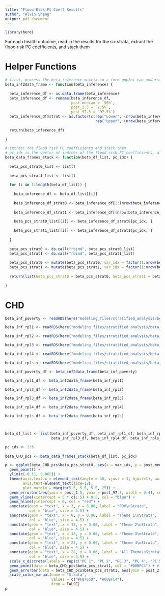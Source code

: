 ```yaml
---
title: "Flood Risk PC Coeff Results"
author: "Alvin Sheng"
output: pdf_document
---
```


```r
library(here)
```

For each health outcome, read in the results for the six strata, extract the flood risk PC coefficients, and stack them

# Helper Functions

```r
# first, process the beta_inference matrix in a form ggplot can understand
beta_inf2data_frame <- function(beta_inference) {
  
  beta_inference_df <- as.data.frame(beta_inference)
  beta_inference_df <- rename(beta_inference_df, 
                              post_median = `50%`,
                              post_2.5 = `2.5%`, 
                              post_97.5 = `97.5%`)
  beta_inference_df$strat <- as.factor(c(rep("Lower", (nrow(beta_inference_df)/2)), 
                                         rep("Upper", (nrow(beta_inference_df)/2))))
  
  return(beta_inference_df)
  
}
```

```r
# extract the flood risk PC coefficients and stack them
# pc_idx is the vector of indices of the flood risk PC coefficients, after splitting data frame by strata
beta_data_frames_stack <- function(beta_df_list, pc_idx) {
  
  beta_pcs_strat0_list <- list()
  
  beta_pcs_strat1_list <- list()
  
  for (i in 1:length(beta_df_list)) {
    
    beta_inference_df <- beta_df_list[[i]]
    
    beta_inference_df_strat0 <- beta_inference_df[1:(nrow(beta_inference_df)/2),]
    
    beta_inference_df_strat1 <- beta_inference_df[(nrow(beta_inference_df)/2 + 1):nrow(beta_inference_df),]
    
    beta_pcs_strat0_list[[i]] <- beta_inference_df_strat0[pc_idx, ]
    
    beta_pcs_strat1_list[[i]] <- beta_inference_df_strat1[pc_idx, ]
    
  }
  
  beta_pcs_strat0 <- do.call("rbind", beta_pcs_strat0_list)
  beta_pcs_strat1 <- do.call("rbind", beta_pcs_strat1_list)
  
  beta_pcs_strat0 <- mutate(beta_pcs_strat0, var_idx = factor(1:nrow(beta_pcs_strat0)))
  beta_pcs_strat1 <- mutate(beta_pcs_strat1, var_idx = factor(1:nrow(beta_pcs_strat1)))
  
  return(list(beta_pcs_strat0 = beta_pcs_strat0, beta_pcs_strat1 = beta_pcs_strat1))
  
}
```





# CHD

```r

beta_inf_poverty <- readRDS(here("modeling_files/stratified_analysis/beta_inference_files/CHD_poverty.rds"))

beta_inf_rpl1 <- readRDS(here("modeling_files/stratified_analysis/beta_inference_files/CHD_rpl1.rds"))

beta_inf_rpl2 <- readRDS(here("modeling_files/stratified_analysis/beta_inference_files/CHD_rpl2.rds"))

beta_inf_rpl3 <- readRDS(here("modeling_files/stratified_analysis/beta_inference_files/CHD_rpl3.rds"))

beta_inf_rpl4 <- readRDS(here("modeling_files/stratified_analysis/beta_inference_files/CHD_rpl4.rds"))

beta_inf_rpls <- readRDS(here("modeling_files/stratified_analysis/beta_inference_files/CHD_rpls.rds"))

```



```r

beta_inf_poverty_df <- beta_inf2data_frame(beta_inf_poverty)

beta_inf_rpl1_df <- beta_inf2data_frame(beta_inf_rpl1)

beta_inf_rpl2_df <- beta_inf2data_frame(beta_inf_rpl2)

beta_inf_rpl3_df <- beta_inf2data_frame(beta_inf_rpl3)

beta_inf_rpl4_df <- beta_inf2data_frame(beta_inf_rpl4)

beta_inf_rpls_df <- beta_inf2data_frame(beta_inf_rpls)



beta_df_list <- list(beta_inf_poverty_df, beta_inf_rpl1_df, beta_inf_rpl2_df, 
                     beta_inf_rpl3_df, beta_inf_rpl4_df, beta_inf_rpls_df)

```

```r
pc_idx <- 2:6
  
beta_CHD_pcs <- beta_data_frames_stack(beta_df_list, pc_idx)
```

```r
p <- ggplot(beta_CHD_pcs$beta_pcs_strat0, aes(x = var_idx, y = post_median, color = strat)) + 
  geom_point() +
  ylim(c(-0.11, 0.065)) +
  theme(axis.text.x = element_text(angle = 45, vjust = 1, hjust=1), axis.title.x = element_blank(), axis.title.y = element_blank(), 
        axis.text=element_text(size=12), 
        plot.margin = margin(5.5, 5.5, 5.5, 25)) +
  geom_errorbar(aes(ymin = post_2.5, ymax = post_97.5, width = 0.4), col = "#F8766D") + 
  geom_vline(xintercept = 5 * c(1:5) + 0.5, col = "blue") +
  geom_hline(yintercept = 0, col = "red") +
  annotate(geom = "text", x = 3, y = 0.06, label = "POV\nStrata",
           col = "blue", size = 4.5) +
  annotate(geom = "text", x = 8, y = 0.06, label = "Theme 1\nStrata",
           col = "blue", size = 4.5) +
  annotate(geom = "text", x = 13, y = 0.06, label = "Theme 2\nStrata",
           col = "blue", size = 4.5) +
  annotate(geom = "text", x = 18, y = 0.06, label = "Theme 3\nStrata",
           col = "blue", size = 4.5) +
  annotate(geom = "text", x = 23, y = 0.06, label = "Theme 4\nStrata",
           col = "blue", size = 4.5) +
  annotate(geom = "text", x = 28, y = 0.06, label = "All Theme\nStrata",
           col = "blue", size = 4.5) +
  scale_x_discrete(labels = rep(c("PC 1", "PC 2", "PC 3", "PC 4", "PC 5"), 6)) + ggtitle("95% Credible Intervals for Flood Risk PCs, Coronary Heart Disease") + 
  geom_point(data = beta_CHD_pcs$beta_pcs_strat1, col = "#00BFC4") + # strat 1
  geom_errorbar(data = beta_CHD_pcs$beta_pcs_strat1, aes(ymin = post_2.5, ymax = post_97.5, width = 0.4), col = "#00BFC4") + 
  scale_color_manual(name = "Strata",
                     values = c("#F8766D", "#00BFC4"), 
                     drop = FALSE)
p
```




